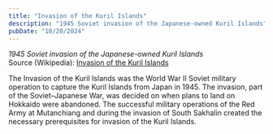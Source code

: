```yaml
---
title: "Invasion of the Kuril Islands"
description: "1945 Soviet invasion of the Japanese-owned Kuril Islands"
pubDate: "10/20/2024"
---
```


*1945 Soviet invasion of the Japanese-owned Kuril Islands*  
Source (Wikipedia): [Invasion of the Kuril Islands][1]

The Invasion of the Kuril Islands was the World War II Soviet military operation to capture the Kuril Islands from Japan in 1945. The invasion, part of the Soviet–Japanese War, was decided on when plans to land on Hokkaido were abandoned. The successful military operations of the Red Army at Mutanchiang and during the invasion of South Sakhalin created the necessary prerequisites for invasion of the Kuril Islands.

[1]: https://en.wikipedia.org/wiki/Invasion_of_the_Kuril_Islands
